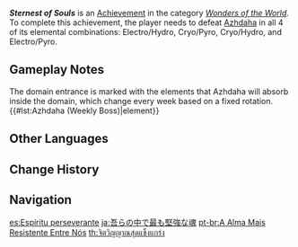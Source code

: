 {{Achievement Infobox
|id           = 82088
|order id     = 2088
|category     = Wonders of the World
|description  = Defeat [[Azhdaha (Weekly Boss)|Azhdaha]] in all its forms.
|requirements = Defeat Azhdaha in all 4 of its elemental combinations: Electro/Hydro, Cryo/Pyro, Cryo/Hydro, and Electro/Pyro.
|primogems    = 20
|tracking     = 
|hidden       = 1
|topic        = Azhdaha (Weekly Boss)
|type         = Boss
}}
'''''Sternest of Souls''''' is an [[Achievement]] in the category ''[[Wonders of the World]]''. To complete this achievement, the player needs to defeat [[Azhdaha (Weekly Boss)|Azhdaha]] in all 4 of its elemental combinations: Electro/Hydro, Cryo/Pyro, Cryo/Hydro, and Electro/Pyro.

==Gameplay Notes==
The domain entrance is marked with the elements that Azhdaha will absorb inside the domain, which change every week based on a fixed rotation.
{{#lst:Azhdaha (Weekly Boss)|element}}
<!--
==Trivia==

==Video Guides==
{{EVT
|video1   = 
|caption1 = 
}}
-->
==Other Languages==
{{Other Languages
|en       = Sternest of Souls
|zhs      = 我们之中最坚强的灵魂
|zhs_rm   = Wǒmen zhī Zhōng Zuì Jiānqiáng de Línghún
|zht      = 我們之中最堅強的靈魂
|zht_rm   = Wǒmen zhī Zhōng Zuì Jiānqiáng de Línghún
|zh_tl    = The Strongest Soul Among Us
|ja       = 吾らの中で最も堅強な魂
|ja_rm    = Warera no Naka de Mottomo Kenkyou na Tamashii
|ja_tl    = The Strongest Soul Among Us
|ko       = 우리 중 가장 강인한 영혼
|ko_tl    = The Strongest Soul Among Us
|es       = Espíritu perseverante
|es_tl    = Persevering Spirit
|fr       = Une âme persévérante
|fr_tl    = A Persevering Soul
|ru       = Суровейшая из душ
|ru_tl    = Sternest of Souls
|th       = จิตวิญญาณสุดแข็งแกร่ง
|th_rm    = 
|th_tl    = 
|vi       = Linh Hồn Mạnh Mẽ Nhất
|vi_tl    = 
|de       = Die standhafteste unserer Seelen
|de_tl    = The Most Steadfast of Our Souls
|id       = Jiwa-jiwa Terkuat
|id_tl    = Strongest Souls
|pt       = A Alma Mais Resistente Entre Nós
|pt_tl    = The Most Resistant Soul Among Us
|tr       = Ruhların En Acımasızı
|tr_tl    = The Most Ruthless Spirits
|it       = Anima perseverante
|it_tl    = 
}}

==Change History==
{{Change History|1.5}}
<!--
==References==
{{Reflist}}
-->
==Navigation==
{{Achievement Navbox|Wonders of the World|Boss}}

[[es:Espíritu perseverante]]
[[ja:吾らの中で最も堅強な魂]]
[[pt-br:A Alma Mais Resistente Entre Nós]]
[[th:จิตวิญญาณสุดแข็งแกร่ง]]